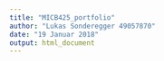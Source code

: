 ```yaml
---
title: "MICB425_portfolio"
author: "Lukas Sonderegger 49057870"
date: "19 Januar 2018"
output: html_document
---
```


